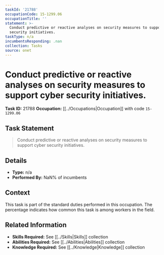 ```yaml
---
taskId: '21788'
occupationCode: 15-1299.06
occupationTitle: ''
statement: >-
  Conduct predictive or reactive analyses on security measures to support cyber
  security initiatives.
taskType: n/a
incumbentsResponding: .nan
collection: Tasks
source: onet
---
```

# Conduct predictive or reactive analyses on security measures to support cyber security initiatives.

**Task ID:** 21788
**Occupation:** [[../Occupations|Occupation]] with code `15-1299.06`

## Task Statement

> Conduct predictive or reactive analyses on security measures to support cyber security initiatives.

## Details

- **Type:** n/a
- **Performed By:** NaN% of incumbents

## Context

This task is part of the standard duties performed in this occupation. The percentage indicates how common this task is among workers in the field.

## Related Information

- **Skills Required:** See [[../Skills|Skills]] collection
- **Abilities Required:** See [[../Abilities|Abilities]] collection
- **Knowledge Required:** See [[../Knowledge|Knowledge]] collection
